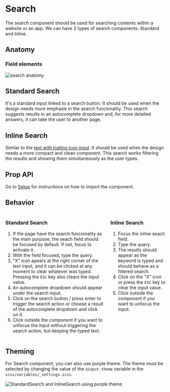 

<Meta title="Components/Search" component={StandardSearch} />

<div class="docs-title">
  <div>
    <h1 class="docs-title__text">Search</h1>
  </div>
</div>

<div class="docs-content">

The search component should be used for searching contents within a website or an app. We can have 2 types
of search components: Standard and Inline.

## Anatomy

### Field elements
![search anatomy](docs/search/anatomy-search.png)


## Standard Search

It's a standard input linked to a search button. It should be used when the design needs more
emphasis in the search funcionality. This search suggests results in an autocomplete dropdown and, for more detailed answers,
it can take the user to another page.

<Canvas>
  <Story name="Standard Search">
    <StandardSearch />
  </Story>
</Canvas>

## Inline Search

Similar to the <a href="https://labstorybook-master.netlify.app/?path=/docs/components-text-input">text with trailing icon input</a>. It should be used when the design needs a more compact and clean
component. This search works filtering the results and showing them simultaneously as the user types.

<Canvas>
  <Story name="Inline Search">
    <InlineSearch />
  </Story>
</Canvas>

<h2>Prop API</h2>
<p>Go to <a href="/?path=/docs/getting-started-setup-confetti--page">Setup</a> for instructions on how to import the component.  </p>
<ArgsTable of={StandardSearch} />

## Behavior
<div class="columns">
  <div class="column">
    <h3>Standard Search</h3>
    <ol>
      <li>If the page have the search funcionality as the main purpose, the seach field should be focused by default. If not, focus to activate it. </li>
      <li>With the field focused, type the query.</li>
      <li>"X" icon apears at the right corner of the text input, and it can be clicked at any moment to clear whatever was typed. Pressing the <code>ESC</code> key also clears the input value.</li>
      <li>An autocomplete dropdown should appear under the search input.</li>
      <li>Click on the search button / press enter to trigger the search action or choose a result of the autocomplete dropdown and click on it.</li>
      <li>Click outside the component if you want to unfocus the input without triggering the search action, but keeping the typed text. </li>
    </ol>
  </div>
  <div class="column">
    <h3>Inline Search</h3>
    <ol>
      <li>Focus the inline seach field.</li>
      <li>Type the query.</li>
      <li>The results should appear as the keyword is typed and should behave as a filtered search.</li>
      <li>Click on the "X" icon or press the <code>ESC</code> key to clear the input value.</li>
      <li>Click outside the component if you want to unfocus the input.</li>
    </ol>
  </div>
</div>

## Theming

For Search component, you can also use purple theme. The theme must be selected by changing the value of the `$input-theme` variable in the `scss/variables/_settings.scss`.

<img src="docs/search/search-purple.png" alt="StandardSearch and InlineSearch using purple theme"/>

</div>
